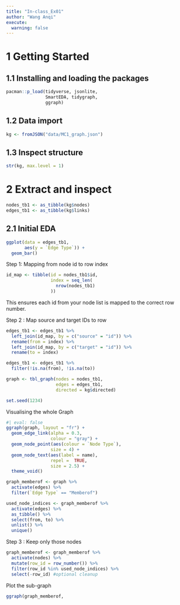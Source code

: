 ```yaml
---
title: "In-class_Ex01"
author: "Wang Anqi"
execute:
  warning: false
---
```


# 1 Getting Started

## **1.1 Installing and loading the packages**

```r
pacman::p_load(tidyverse, jsonlite, 
               SmartEDA, tidygraph,
               ggraph)
```

## **1.2 Data import**

```r
kg <- fromJSON("data/MC1_graph.json")
```

## 1.3 Inspect structure

```r
str(kg, max.level = 1)
```

# 2 Extract and inspect

```r
nodes_tb1 <- as_tibble(kg$nodes)
edges_tb1 <- as_tibble(kg$links)
```

## 2.1 Initial EDA

```r
ggplot(data = edges_tb1,
       aes(y = `Edge Type`)) +
  geom_bar()
```

Step 1: Mapping from node id to row index

```r
id_map <- tibble(id = nodes_tb1$id,
                 index = seq_len(
                   nrow(nodes_tb1)
                 ))
```

This ensures each id from your node list is mapped to the correct row number.

Step 2 : Map source and target IDs to row

```r
edges_tb1 <- edges_tb1 %>%
  left_join(id_map, by = c("source" = "id")) %>%
  rename(from = index) %>%
  left_join(id_map, by = c("target" = "id")) %>%
  rename(to = index)

```

```r
edges_tb1 <- edges_tb1 %>%
  filter(!is.na(from), !is.na(to))
```

```r
graph <- tbl_graph(nodes = nodes_tb1,
                   edges = edges_tb1,
                   directed = kg$directed)
```

```r
set.seed(1234)
```

Visualising the whole Graph

```r
#| eval: false
ggraph(graph, layout = "fr") +
  geom_edge_link(alpha = 0.3,
                 colour = "gray") + 
  geom_node_point(aes(colour = `Node Type`),
                 size = 4) +
  geom_node_text(aes(label = name),
                 repel =  TRUE,
                 size = 2.5) +
  theme_void()
```

```r
graph_memberof <- graph %>%
  activate(edges) %>%
  filter(`Edge Type` == "Memberof")
```

```r
used_node_indices <- graph_memberof %>%
  activate(edges) %>%
  as_tibble() %>%
  select(from, to) %>%
  unlist() %>%
  unique()
```

Step 3 : Keep only those nodes

```r
graph_memberof <- graph_memberof %>%
  activate(nodes) %>%
  mutate(row_id = row_number()) %>%
  filter(row_id %in% used_node_indices) %>%
  select(-row_id) #optional cleanup
```

Plot the sub-graph

```r
ggraph(graph_memberof,
       
```
